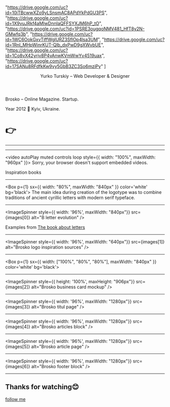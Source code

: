 


 "https://drive.google.com/uc?id=10iTBcwwXZo9yLSnsmAC8APdYkPdGU3PS",
 "https://drive.google.com/uc?id=1X9vuJRkf4aMIwDnnIaQFFSYXJM6hP_tO",
 "https://drive.google.com/uc?id=1PSRE3ougqoNMV481_HfT8y2N-GMwfq3b",
 "https://drive.google.com/uc?id=1WC6OokGxvTiffWglURZ3SflOp4lsa3UM",
 "https://drive.google.com/uc?id=1RnI_MHpWinrKUT-Qlb_dxPwD9gXWvbUE",
 "https://drive.google.com/uc?id=1Co8vX42yrjv8P4vAnwKVmWwYv4519uax",
 "https://drive.google.com/uc?id=17SANu8RFdfkKw9vy5GbB3ZC3So6mziPy"
] 

<Head>
  <title>Brosko Magazine</title>
  <meta name="description" property="og:description" content="Startup from Kyiv. Year 2012" />
  <meta name="author" content="Yurko Turskiy" />
  <meta name="url" property="og:url" content="http://brosko-case.yurko.gq/" />
  <meta name="type" property="og:type" content="website" />
  <meta name="image" property="og:image" content="https://github.com/guandjoy/cv-cases/blob/master/images/brosko-og-image-1200x630.png?raw=true" />
  <meta name="og:image:url" content="https://github.com/guandjoy/cv-cases/blob/master/images/brosko-og-image-1200x630.png?raw=true" />
  <meta name="og:image:secure_url" content="https://github.com/guandjoy/cv-cases/blob/master/images/brosko-og-image-1200x630.png?raw=true" />
  <meta name="og:image:type" content="image/png" />
  <meta name="twitter:card" content="summary_large_image" />
  <meta name="twitter:creator" content="guandjoy" />
  <meta name="twitter:title" content="Brosko Magazine" />
  <meta name="twitter:description" content="Startup from Kyiv. Year 2012" />
  <meta name="twitter:image" content="https://github.com/guandjoy/cv-cases/blob/master/images/brosko-og-image-1200x630.png?raw=true" />
</Head>

<Header>
  <p style={{ zIndex: 6}}>Yurko Turskiy – Web Developer & Designer</p>
  <PrefetchImages images={images} />
</Header>


<Heading>Brosko – Online Magazine. Startup.</Heading>

Year 2012 📍 Kyiv, Ukraine.

<h1 style={{position: "absolute", bottom: 10 }}>👉</h1>

---

<BroskoLogoSVG/>

---

<video autoPlay muted controls loop style={{ width: "100%", maxWidth: "960px" }}>
  <source src="https://yurko-mdx-decks.s3.eu-central-1.amazonaws.com/InspirationBooksCut.mp4" type="video/mp4" />
  Sorry, your browser doesn't support embedded videos.
</video>

<p style={{position: "absolute", bottom: "24px", fontSize: "0.875rem"}}>
  Inspiration books
</p>

---

<Box
  p={1}
  sx={{
    width: "80%",
    maxWidth: "840px"
  }}
  color='white'
  bg='black'>
  The main idea during creation of the logotype was to combine traditions of ancient cyrillic letters with modern serif typeface.
</Box>

---

<ImageSpinner style={{ width: '96%', maxWidth: "840px"}} src={images[0]} alt="B letter evolution" />

<p style={{position: "absolute", bottom: "24px", fontSize: "0.875rem"}}>
  Examples from <a target="_blank" href="https://www.artlebedev.ru/izdal/kniga-pro-bukvy2/">The book about letters</a>
</p>

---

<ImageSpinner style={{ width: '96%', maxWidth: "640px"}} src={images[1]} alt="Brosko logo inspiration sources" />

---

<Box
  p={1}
  sx={{
    width: ["100%", "80%", "80%"],
    maxWidth: "840px"
  }}
  color='white'
  bg='black'>
<BroskoLogoGridSVG/>
</Box>


---

<ImageSpinner style={{ height: '100%', maxHeight: "906px"}} src={images[2]} alt="Brosko business card mockup" />

---

<ImageSpinner style={{ width: '96%', maxWidth: "1280px"}} src={images[3]} alt="Brosko titul page" />

---

<ImageSpinner style={{ width: '96%', maxWidth: "1280px"}} src={images[4]} alt="Brosko articles block" />

---

<ImageSpinner style={{ width: '96%', maxWidth: "1280px"}} src={images[5]} alt="Brosko article page" />

---

<ImageSpinner style={{ width: '96%', maxWidth: "1280px"}} src={images[6]} alt="Brosko footer block" />

---

## Thanks for watching😊

[follow me](https://yurko.gq/)

